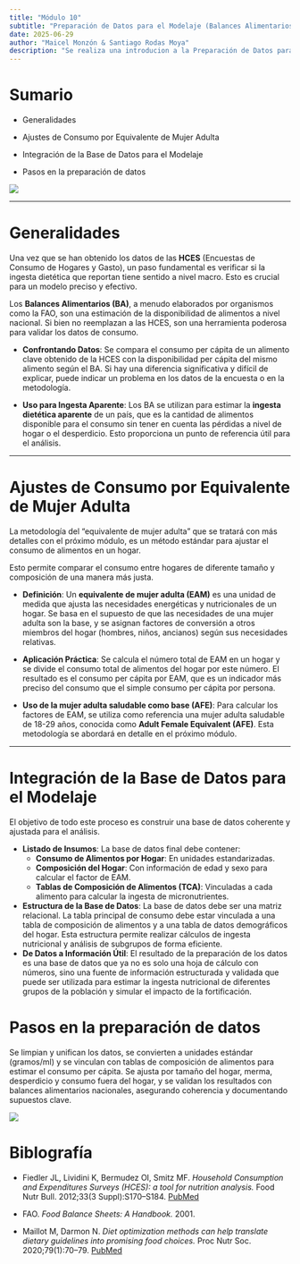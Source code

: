 ```yaml
---
title: "Módulo 10"
subtitle: "Preparación de Datos para el Modelaje (Balances Alimentarios y Ajustes de Consumo)"
date: 2025-06-29
author: "Maicel Monzón & Santiago Rodas Moya"
description: "Se realiza una introducion a la Preparación de Datos para el Modelaje (Balances Alimentarios y Ajustes de Consumo) de las Encuestas de Consumo y Gastos en los Hogares (HCES) en el modelado de dietas"
---
```





<!-- A continuación, pueden ver la presentación del módulo en formato vídeo sobre el tema propuesto. -->

<!-- {{< video https://youtu.be/c1AqCLDnrTY >}} -->


<!-- [El módulo puede ser descargado desde aquí](/static/videos/videomodulo08.zip) -->


# Sumario

- Generalidades

- Ajustes de Consumo por Equivalente de Mujer Adulta

- Integración de la Base de Datos para el Modelaje

- Pasos en la preparación de datos


![](/static/images/ECGH.png){fig-align="center"}


---


# Generalidades

Una vez que se han obtenido los datos de las **HCES** (Encuestas de Consumo de Hogares y Gasto), un paso fundamental es verificar si la ingesta dietética que reportan tiene sentido a nivel macro. Esto es crucial para un modelo preciso y efectivo.


Los **Balances Alimentarios (BA)**, a menudo elaborados por organismos como la FAO, son una estimación de la disponibilidad de alimentos a nivel nacional. Si bien no reemplazan a las HCES, son una herramienta poderosa para validar los datos de consumo.

- **Confrontando Datos**: Se compara el consumo per cápita de un alimento clave obtenido de la HCES con la disponibilidad per cápita del mismo alimento según el BA. Si hay una diferencia significativa y difícil de explicar, puede indicar un problema en los datos de la encuesta o en la metodología.

- **Uso para Ingesta Aparente**: Los BA se utilizan para estimar la **ingesta dietética aparente** de un país, que es la cantidad de alimentos disponible para el consumo sin tener en cuenta las pérdidas a nivel de hogar o el desperdicio. Esto proporciona un punto de referencia útil para el análisis.

---

# Ajustes de Consumo por Equivalente de Mujer Adulta

La metodología del "equivalente de mujer adulta" que se tratará con más detalles con el próximo módulo, es un método estándar para ajustar el consumo de alimentos en un hogar.

Esto permite comparar el consumo entre hogares de diferente tamaño y composición de una manera más justa.

- **Definición**: Un **equivalente de mujer adulta (EAM)** es una unidad de medida que ajusta las necesidades energéticas y nutricionales de un hogar. Se basa en el supuesto de que las necesidades de una mujer adulta son la base, y se asignan factores de conversión a otros miembros del hogar (hombres, niños, ancianos) según sus necesidades relativas.

- **Aplicación Práctica**: Se calcula el número total de EAM en un hogar y se divide el consumo total de alimentos del hogar por este número. El resultado es el consumo per cápita por EAM, que es un indicador más preciso del consumo que el simple consumo per cápita por persona.

- **Uso de la mujer adulta saludable como base (AFE)**: Para calcular los factores de EAM, se utiliza como referencia una mujer adulta saludable de 18-29 años, conocida como **Adult Female Equivalent (AFE)**. Esta metodología se abordará en detalle en el próximo módulo.

---

# Integración de la Base de Datos para el Modelaje

El objetivo de todo este proceso es construir una base de datos coherente y ajustada para el análisis.

- **Listado de Insumos**: La base de datos final debe contener:
    - **Consumo de Alimentos por Hogar**: En unidades estandarizadas.
    - **Composición del Hogar**: Con información de edad y sexo para calcular el factor de EAM.
    - **Tablas de Composición de Alimentos (TCA)**: Vinculadas a cada alimento para calcular la ingesta de micronutrientes.
- **Estructura de la Base de Datos**: La base de datos debe ser una matriz relacional. La tabla principal de consumo debe estar vinculada a una tabla de composición de alimentos y a una tabla de datos demográficos del hogar. Esta estructura permite realizar cálculos de ingesta nutricional y análisis de subgrupos de forma eficiente.
- **De Datos a Información Útil**: El resultado de la preparación de los datos es una base de datos que ya no es solo una hoja de cálculo con números, sino una fuente de información estructurada y validada que puede ser utilizada para estimar la ingesta nutricional de diferentes grupos de la población y simular el impacto de la fortificación.


# Pasos en la preparación de datos

Se limpian y unifican los datos, se convierten a unidades estándar (gramos/ml) y se vinculan con tablas de composición de alimentos para estimar el consumo per cápita. Se ajusta por tamaño del hogar, merma, desperdicio y consumo fuera del hogar, y se validan los resultados con balances alimentarios nacionales, asegurando coherencia y documentando supuestos clave.


![](/static/images/modulo10pasos.png){fig-align="center"}





# Biblografía

* Fiedler JL, Lividini K, Bermudez OI, Smitz MF. *Household Consumption and Expenditures Surveys (HCES): a tool for nutrition analysis.* Food Nutr Bull. 2012;33(3 Suppl)\:S170–S184. [PubMed](https://pubmed.ncbi.nlm.nih.gov/23193760/)

* FAO. *Food Balance Sheets: A Handbook.* 2001.

* Maillot M, Darmon N. *Diet optimization methods can help translate dietary guidelines into promising food choices.* Proc Nutr Soc. 2020;79(1):70–79. [PubMed](https://pubmed.ncbi.nlm.nih.gov/32185879/)

